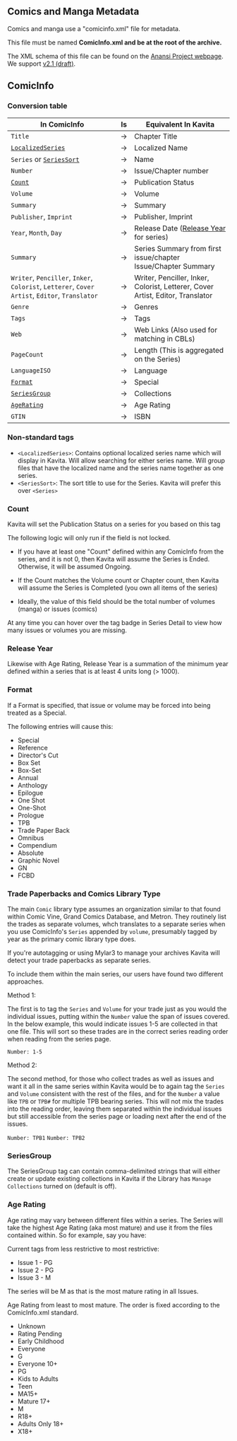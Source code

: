 
## Comics and Manga Metadata
Comics and manga use a "comicinfo.xml" file for metadata.

This file must be named **ComicInfo.xml and be at the root of the archive.**

The XML schema of this file can be found on the [Anansi Project webpage](https://anansi-project.github.io/). We support [v2.1 (draft)](https://anansi-project.github.io/docs/comicinfo/schemas/v2.1).

## ComicInfo

### Conversion table

| In ComicInfo                                                                                   | Is | Equivalent In Kavita                                                           |
|------------------------------------------------------------------------------------------------|----|--------------------------------------------------------------------------------|
| `Title`                                                                                        | →  | Chapter Title                                                                  |
| [`LocalizedSeries`](/guides/metadata/comics#non-standard-tags)                                 | →  | Localized Name                                                                 |
| `Series` or [`SeriesSort`](/guides/metadata/comics#non-standard-tags)                          | →  | Name                                                                           |
| `Number`                                                                                       | →  | Issue/Chapter number                                                           |
| [`Count`](/guides/metadata/comics#count)                                                       | →  | Publication Status                                                             |
| `Volume`                                                                                       | →  | Volume                                                                         |
| `Summary`                                                                                      | →  | Summary                                                                        |
| `Publisher`, `Imprint`                                                                         | →  | Publisher, Imprint                                                                      |
| `Year`, `Month`, `Day`                                                                         | →  | Release Date ([Release Year](/guides/metadata/comics#release-year) for series) |
| `Summary`                                                                                      | →  | Series Summary from first issue/chapter Issue/Chapter Summary                  |
| `Writer`, `Penciller`, `Inker`, `Colorist`, `Letterer`, `Cover Artist`, `Editor`, `Translator` | →  | Writer, Penciller, Inker, Colorist, Letterer, Cover Artist, Editor, Translator |
| `Genre`                                                                                        | →  | Genres                                                                         |
| `Tags`                                                                                         | →  | Tags                                                                           |
| `Web`                                                                                          | →  | Web Links (Also used for matching in CBLs)                                     |
| `PageCount`                                                                                    | →  | Length  (This is aggregated on the Series)                                     |
| `LanguageISO`                                                                                  | →  | Language                                                                       |
| [`Format`](/guides/metadata/comics#format)                                                     | →  | Special                                                                        |
| [`SeriesGroup`](/guides/metadata/comics#seriesgroup)                                           | →  | Collections                                                                    |
| [`AgeRating`](/guides/metadata/comics#age-rating)                                              | →  | Age Rating                                                                     |
| `GTIN`                                                                                         | →  | ISBN                                                                           |

### Non-standard tags

- `<LocalizedSeries>`: Contains optional localized series name which will display in Kavita. Will allow searching for either series name. Will group files that have the localized name and the series name together as one series.
- `<SeriesSort>`: The sort title to use for the Series. Kavita will prefer this over `<Series>`

### Count
Kavita will set the Publication Status on a series for you based on this tag

<Callout type="info">The following logic will only run if the field is not locked.</Callout>

- If you have at least one "Count" defined within any ComicInfo from the series, and it is not 0, then Kavita will assume the Series is Ended. Otherwise, it will be assumed Ongoing.

- If the Count matches the Volume count or Chapter count, then Kavita will assume the Series is Completed (you own all items of the series)

- Ideally, the value of this field should be the total number of volumes (manga) or issues (comics)

At any time you can hover over the tag badge in Series Detail to view how many issues or volumes you are missing. 

### Release Year

Likewise with Age Rating, Release Year is a summation of the minimum year defined within a series that is at least 4 units long (> 1000).

### Format
If a Format is specified, that issue or volume may be forced into being treated as a Special. 

The following entries will cause this:
* Special
* Reference
* Director's Cut
* Box Set
* Box-Set
* Annual
* Anthology
* Epilogue
* One Shot
* One-Shot
* Prologue
* TPB
* Trade Paper Back
* Omnibus
* Compendium
* Absolute
* Graphic Novel
* GN
* FCBD 

### Trade Paperbacks and Comics Library Type

The main `Comic` library type assumes an organization similar to that found within Comic Vine, Grand Comics Database, and Metron. They routinely list the trades as separate volumes, whch translates to a separate series when you use ComicInfo's `Series` appended by `volume`, presumably tagged by year as the primary comic library type does. 

If you're autotagging or using Mylar3 to manage your archives Kavita will detect your trade paperbacks as separate series.

To include them within the main series, our users have found two different approaches. 

Method 1:

The first is to tag the `Series` and `Volume` for your trade just as you would the individual issues, putting within the `Number` value the span of issues covered. In the below example, this would indicate issues 1-5 are collected in that one file. This will sort so these trades are in the correct series reading order when reading from the series page.

`Number: 1-5`

Method 2:

The second method, for those who collect trades as well as issues and want it all in the same series within Kavita would be to again tag the `Series` and `Volume` consistent with the rest of the files, and for the `Number` a value like `TPB` or `TPB#` for multiple TPB bearing series. This will not mix the trades into the reading order, leaving them separated within the individual issues but still accessible from the series page or loading next after the end of the issues.

`Number: TPB1`
`Number: TPB2` 

### SeriesGroup

The SeriesGroup tag can contain comma-delimited strings that will either create or update existing collections in Kavita if the Library has `Manage Collections` turned on (default is off). 

### Age Rating

Age rating may vary between different files within a series. The Series will take the highest Age Rating (aka most mature) and use it from the files contained within. So for example, say you have:

Current tags from less restrictive to most restrictive: 

* Issue 1 - PG
* Issue 2 - PG
* Issue 3 - M

The series will be M as that is the most mature rating in all Issues.

Age Rating from least to most mature. The order is fixed according to the ComicInfo.xml standard.

* Unknown
* Rating Pending
* Early Childhood
* Everyone
* G
* Everyone 10+
* PG
* Kids to Adults
* Teen
* MA15+
* Mature 17+
* M
* R18+
* Adults Only 18+
* X18+


